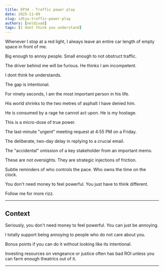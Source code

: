 ```yaml
---
title: EP34 - Traffic power play
date: 2025-11-09
slug: idtyu-traffic-power-play
authors: [neldivad]
tags: [I dont think you understand]
---
```


Whenever I stop at a red light, I always leave an entire car length of empty space in front of me.

Big enough to annoy people. Small enough to not obstruct traffic. 

The driver behind me will be furious. He thinks I am incompetent.

I dont think he understands. 

The gap is intentional. 

For ninety seconds, I am the most important person in his life.

His world shrinks to the two metres of asphalt I have denied him.

He is consumed by a rage he cannot act upon. He is my hostage.

<!--truncate-->

This is a micro-dose of true power.

The last-minute "urgent" meeting request at 4:55 PM on a Friday.

The deliberate, two-day delay in replying to a crucial email.

The "accidental" omission of a key stakeholder from an important memo.

These are not oversights. They are strategic injections of friction.

Subtle reminders of who controls the pace. Who owns the time on the clock.

You don't need money to feel powerful. You just have to think different. 

Follow me for more rizz.

---
## Context

Seriously, you don't need money to feel powerful. You can just be annoying. 

I totally support being annoying to people who do not care about you.

Bonus points if you can do it without looking like its intentional. 

Investing resources on vengeance or justice often has bad ROI unless you can farm enough theatrics out of it. 

---